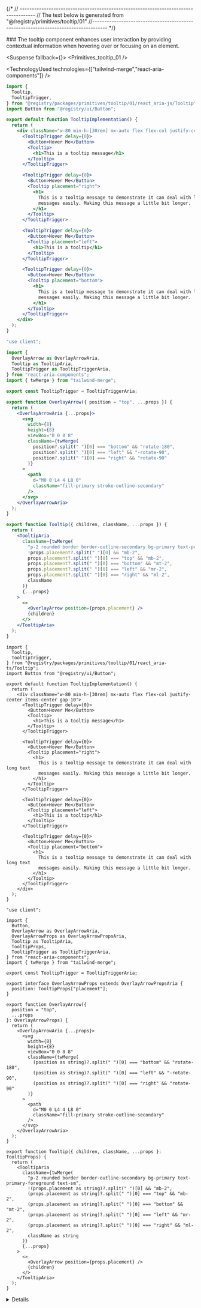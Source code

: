 
{/*
// ------------------------------------------------------------------------------------
    //	The text below is generated from "@/registry/primitives/tooltip/01"
//------------------------------------------------------------------------------------
*/}

<Wrapper>
<Title>Tooltip</Title>
### The tooltip component enhances user interaction by providing contextual information when hovering over or focusing on an element.

<WrapperToggle >
<Preview>



<Suspense fallback={<Skeleton className="h-60 rounded-lg" />}>
<Display>
<Primitives_tooltip_01 />
</Display>
</Suspense>

</Preview>

<Implementation>

<TechnologyUsed technologies={["tailwind-merge","react-aria-components"]} />
<CodeBlock>

```react_aria|js|example.jsx
import {
  Tooltip,
  TooltipTrigger,
} from "@registry/packages/primitives/tooltip/01/react_aria-js/Tooltip";
import Button from "@registry/ui/Button";

export default function TooltipImplementation() {
  return (
    <div className="w-80 min-h-[30rem] mx-auto flex flex-col justify-center items-center gap-10">
      <TooltipTrigger delay={0}>
        <Button>Hover Me</Button>
        <Tooltip>
          <h1>This is a tooltip message</h1>
        </Tooltip>
      </TooltipTrigger>

      <TooltipTrigger delay={0}>
        <Button>Hover Me</Button>
        <Tooltip placement="right">
          <h1>
            This is a tooltip message to demonstrate it can deal with long text
            messages easily. Making this message a little bit longer.
          </h1>
        </Tooltip>
      </TooltipTrigger>

      <TooltipTrigger delay={0}>
        <Button>Hover Me</Button>
        <Tooltip placement="left">
          <h1>This is a tooltip</h1>
        </Tooltip>
      </TooltipTrigger>

      <TooltipTrigger delay={0}>
        <Button>Hover Me</Button>
        <Tooltip placement="bottom">
          <h1>
            This is a tooltip message to demonstrate it can deal with long text
            messages easily. Making this message a little bit longer.
          </h1>
        </Tooltip>
      </TooltipTrigger>
    </div>
  );
}

```

```react_aria|js|Tooltip.jsx
"use client";

import {
  OverlayArrow as OverlayArrowAria,
  Tooltip as TooltipAria,
  TooltipTrigger as TooltipTriggerAria,
} from "react-aria-components";
import { twMerge } from "tailwind-merge";

export const TooltipTrigger = TooltipTriggerAria;

export function OverlayArrow({ position = "top", ...props }) {
  return (
    <OverlayArrowAria {...props}>
      <svg
        width={8}
        height={8}
        viewBox="0 0 8 8"
        className={twMerge(
          position?.split(" ")[0] === "bottom" && "rotate-180",
          position?.split(" ")[0] === "left" && "-rotate-90",
          position?.split(" ")[0] === "right" && "rotate-90"
        )}
      >
        <path
          d="M0 0 L4 4 L8 0"
          className="fill-primary stroke-outline-secondary"
        />
      </svg>
    </OverlayArrowAria>
  );
}

export function Tooltip({ children, className, ...props }) {
  return (
    <TooltipAria
      className={twMerge(
        "p-2 rounded border border-outline-secondary bg-primary text-primary-foreground text-sm",
        !props.placement?.split(" ")[0] && "mb-2",
        props.placement?.split(" ")[0] === "top" && "mb-2",
        props.placement?.split(" ")[0] === "bottom" && "mt-2",
        props.placement?.split(" ")[0] === "left" && "mr-2",
        props.placement?.split(" ")[0] === "right" && "ml-2",
        className
      )}
      {...props}
    >
      <>
        <OverlayArrow position={props.placement} />
        {children}
      </>
    </TooltipAria>
  );
}

```

```react_aria|ts|example.tsx
import {
  Tooltip,
  TooltipTrigger,
} from "@registry/packages/primitives/tooltip/01/react_aria-ts/Tooltip";
import Button from "@registry/ui/Button";

export default function TooltipImplementation() {
  return (
    <div className="w-80 min-h-[30rem] mx-auto flex flex-col justify-center items-center gap-10">
      <TooltipTrigger delay={0}>
        <Button>Hover Me</Button>
        <Tooltip>
          <h1>This is a tooltip message</h1>
        </Tooltip>
      </TooltipTrigger>

      <TooltipTrigger delay={0}>
        <Button>Hover Me</Button>
        <Tooltip placement="right">
          <h1>
            This is a tooltip message to demonstrate it can deal with long text
            messages easily. Making this message a little bit longer.
          </h1>
        </Tooltip>
      </TooltipTrigger>

      <TooltipTrigger delay={0}>
        <Button>Hover Me</Button>
        <Tooltip placement="left">
          <h1>This is a tooltip</h1>
        </Tooltip>
      </TooltipTrigger>

      <TooltipTrigger delay={0}>
        <Button>Hover Me</Button>
        <Tooltip placement="bottom">
          <h1>
            This is a tooltip message to demonstrate it can deal with long text
            messages easily. Making this message a little bit longer.
          </h1>
        </Tooltip>
      </TooltipTrigger>
    </div>
  );
}

```

```react_aria|ts|Tooltip.tsx
"use client";

import {
  Button,
  OverlayArrow as OverlayArrowAria,
  OverlayArrowProps as OverlayArrowPropsAria,
  Tooltip as TooltipAria,
  TooltipProps,
  TooltipTrigger as TooltipTriggerAria,
} from "react-aria-components";
import { twMerge } from "tailwind-merge";

export const TooltipTrigger = TooltipTriggerAria;

export interface OverlayArrowProps extends OverlayArrowPropsAria {
  position: TooltipProps["placement"];
}

export function OverlayArrow({
  position = "top",
  ...props
}: OverlayArrowProps) {
  return (
    <OverlayArrowAria {...props}>
      <svg
        width={8}
        height={8}
        viewBox="0 0 8 8"
        className={twMerge(
          (position as string)?.split(" ")[0] === "bottom" && "rotate-180",
          (position as string)?.split(" ")[0] === "left" && "-rotate-90",
          (position as string)?.split(" ")[0] === "right" && "rotate-90"
        )}
      >
        <path
          d="M0 0 L4 4 L8 0"
          className="fill-primary stroke-outline-secondary"
        />
      </svg>
    </OverlayArrowAria>
  );
}

export function Tooltip({ children, className, ...props }: TooltipProps) {
  return (
    <TooltipAria
      className={twMerge(
        "p-2 rounded border border-outline-secondary bg-primary text-primary-foreground text-sm",
        !(props.placement as string)?.split(" ")[0] && "mb-2",
        (props.placement as string)?.split(" ")[0] === "top" && "mb-2",
        (props.placement as string)?.split(" ")[0] === "bottom" && "mt-2",
        (props.placement as string)?.split(" ")[0] === "left" && "mr-2",
        (props.placement as string)?.split(" ")[0] === "right" && "ml-2",
        className as string
      )}
      {...props}
    >
      <>
        <OverlayArrow position={props.placement} />
        {children}
      </>
    </TooltipAria>
  );
}

```

</CodeBlock>
<Details>


## OverlayArrow Props

| Name     | Type                        | Default | Description                                                                                         |
| -------- | --------------------------- | ------- | --------------------------------------------------------------------------------------------------- |
| position | `TooltipProps["placement"]` | `"top"` | The position of the tooltip relative to the trigger element, which affects the arrow's orientation. |
| ...props | `OverlayArrowPropsAria`     | -       | Additional props to pass to the `OverlayArrowAria` component from `react-aria-components`.          |

## Tooltip Props

| Name      | Type              | Default | Description                                                                           |
| --------- | ----------------- | ------- | ------------------------------------------------------------------------------------- |
| className | `string`          | -       | Additional classes to apply to the tooltip.                                           |
| children  | `React.ReactNode` | -       | The content to be displayed inside the tooltip.                                       |
| ...props  | `TooltipProps`    | -       | Additional props to pass to the `TooltipAria` component from `react-aria-components`. |

</Details>
</Implementation>
</WrapperToggle>
</Wrapper>
